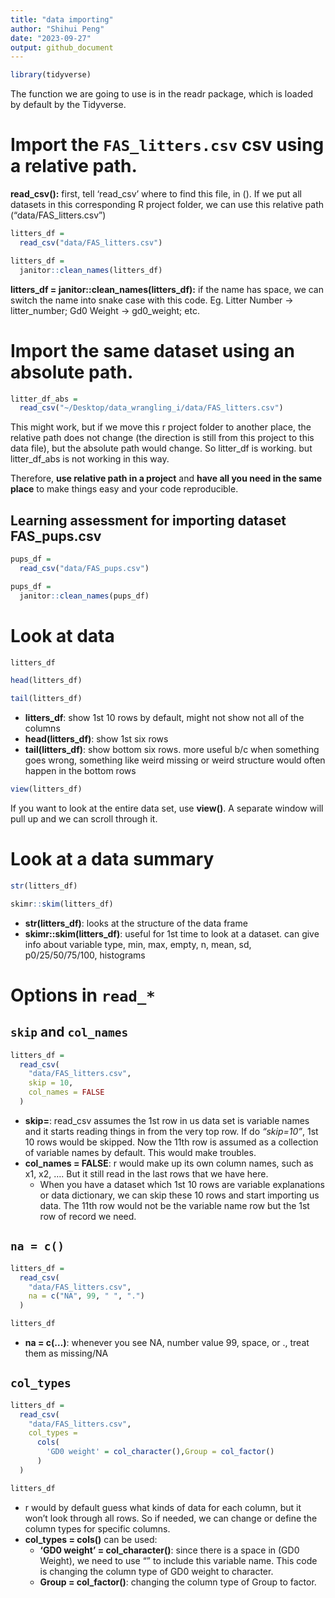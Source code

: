 ```yaml
---
title: "data importing"
author: "Shihui Peng"
date: "2023-09-27"
output: github_document
---
```


```r
library(tidyverse)
```
The function we are going to use is in the readr package, which is loaded by default by the Tidyverse.

# Import the `FAS_litters.csv` csv using a relative path.

**read_csv():** first, tell 'read_csv' where to find this file, in (). If we put all datasets in this corresponding R project folder, we can use this relative path ("data/FAS_litters.csv")

```r
litters_df =
  read_csv("data/FAS_litters.csv")

litters_df = 
  janitor::clean_names(litters_df)
```

**litters_df = janitor::clean_names(litters_df):**
if the name has space, we can switch the name into snake case with this code.
Eg. Litter Number -> litter_number; Gd0 Weight -> gd0_weight; etc. 

# Import the same dataset using an absolute path.

```r
litter_df_abs = 
  read_csv("~/Desktop/data_wrangling_i/data/FAS_litters.csv")
```

This might work, but if we move this r project folder to another place, the relative path does not change (the direction is still from this project to this data file), but the absolute path would change. So litter_df is working. but litter_df_abs is not working in this way.

Therefore, **use relative path in a project** and **have all you need in the same place** to make things easy and your code reproducible.

## Learning assessment for importing dataset FAS_pups.csv
```r
pups_df = 
  read_csv("data/FAS_pups.csv")

pups_df =
  janitor::clean_names(pups_df)
```

# Look at data
```r
litters_df

head(litters_df)

tail(litters_df)
```

* **litters_df**: show 1st 10 rows by default, might not show not all of the columns
* **head(litters_df)**: show 1st six rows
* **tail(litters_df)**: show bottom six rows. more useful b/c when something goes wrong, something like weird missing or weird structure would often happen in the bottom rows

```r
view(litters_df)
```

If you want to look at the entire data set, use **view()**. A separate window will pull up and we can scroll through it.

# Look at a data summary

```r
str(litters_df)

skimr::skim(litters_df)
```

* **str(litters_df)**: looks at the structure of the data frame
* **skimr::skim(litters_df)**: useful for 1st time to look at a dataset. can give info about variable type, min, max, empty, n, mean, sd, p0/25/50/75/100, histograms

# Options in `read_*`

## `skip` and `col_names`

```r
litters_df =
  read_csv(
    "data/FAS_litters.csv",
    skip = 10,
    col_names = FALSE
  )
```

* **skip=**: read_csv assumes the 1st row in us data set is variable names and it starts reading things in from the very top row. If do *"skip=10"*, 1st 10 rows would be skipped. Now the 11th row is assumed as a collection of variable names by default. This would make troubles.
* **col_names = FALSE**: r would make up its own column names, such as x1, x2, .... But it still read in the last rows that we have here.
  * When you have a dataset which 1st 10 rows are variable explanations or data dictionary, we can skip these 10 rows and start importing us data. The 11th row would not be the variable name row but the 1st row of record we need.
  
## `na = c()`

```r
litters_df =
  read_csv(
    "data/FAS_litters.csv",
    na = c("NA", 99, " ", ".")
  )

litters_df
```

* **na = c(...)**: whenever you see NA, number value 99, space, or ., treat them as missing/NA

## `col_types`

```r
litters_df =
  read_csv(
    "data/FAS_litters.csv",
    col_types = 
      cols(
        'GD0 weight' = col_character(),Group = col_factor()
      )
  )

litters_df
```

* r would by default guess what kinds of data for each column, but it won't look through all rows. So if needed, we can change or define the column types for specific columns.
* **col_types = cols()** can be used:
  * **'GD0 weight' = col_character()**: since there is a space in (GD0 Weight), we need to use "" to include this variable name. This code is changing the column type of GD0 weight to character.
  * **Group = col_factor()**: changing the column type of Group to factor.
  
